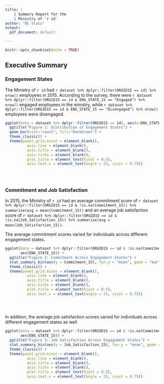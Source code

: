 ```yaml
---
title: |
    | Summary Report for the
    | Ministry of `r id`
author: "BC Stats"
output:
  pdf_document: default

---
```




```r
knitr::opts_chunk$set(echo = TRUE)

```

\centering

\includegraphics{data/BCStats.png}

\raggedright
\clearpage
\tableofcontents

\newpage

## Executive Summary

### Engagement States

The Ministry of `r id` had `r dataset %>% dplyr::filter(ORGID15 == id) %>% nrow()` employees in 2015. According to the survey, there were `r dataset %>% dplyr::filter(ORGID15 == id & ENG_STATE_15 == "Engaged") %>% nrow()` engaged employees in the ministry, while `r dataset %>% dplyr::filter(ORGID15 == id & ENG_STATE_15 == "Disengaged") %>% nrow()` employees were disengaged. 


```r
ggplot(data = dataset %>% dplyr::filter(ORGID15 == id), aes(x=ENG_STATE_15)) +
  ggtitle("Figure 1: Distribution of Engagement States") +
  geom_bar(stat="count", fill="DarkGreen") +
  theme_classic() +
  theme(panel.grid.minor = element_blank(),
          axis.line = element_blank(),
          axis.title = element_blank(),
          axis.ticks = element_blank(),
          plot.title = element_text(hjust = 0.5),
          axis.text.x = element_text(angle = 25, vjust = 0.75))
    
  
  
```

\newpage

### Commitment and Job Satisfaction

In 2015, the Ministry of `r id` had an average commitment score of `r dataset %>% dplyr::filter(ORGID15 == id & !is.na(Commitment_15)) %>% summarise(avg = mean(Commitment_15))` and an average job satisfaction score of `r dataset %>% dplyr::filter(ORGID15 == id & !is.na(Job_Satisfaction_15)) %>% summarise(avg = mean(Job_Satisfaction_15))`. 

The average commitment scores varied for individuals across different engagement states.

```r
ggplot(data = dataset %>% dplyr::filter(ORGID15 == id & !is.na(Commitment_15) & !is.na(Job_Satisfaction_15)),
       aes(ENG_STATE_15)) +
  ggtitle("Figure 2: Commitment Across Engagement States") +
  stat_summary_bin(aes(y = Commitment_15), fun.y = "mean", geom = "bar", fill = "darkblue") +
  theme_classic() +
  theme(panel.grid.minor = element_blank(),
          axis.line = element_blank(),
          axis.title = element_blank(),
          axis.ticks = element_blank(),
          plot.title = element_text(hjust = 0.5),
          axis.text.x = element_text(angle = 25, vjust = 0.75))
    
  
  
```

In addition, the average job satisfaction scores varied for individuals across different engagement states as well

```r
ggplot(data = dataset %>% dplyr::filter(ORGID15 == id & !is.na(Commitment_15) & !is.na(Job_Satisfaction_15)),
       aes(ENG_STATE_15)) +
  ggtitle("Figure 3: Job Satisfaction Across Engagement States") +
  stat_summary_bin(aes(y = Job_Satisfaction_15), fun.y = "mean", geom = "bar", fill = "lightblue") +
  theme_classic() +
  theme(panel.grid.minor = element_blank(),
          axis.line = element_blank(),
          axis.title = element_blank(),
          axis.ticks = element_blank(),
          plot.title = element_text(hjust = 0.5),
          axis.text.x = element_text(angle = 25, vjust = 0.75))

  
  
```
